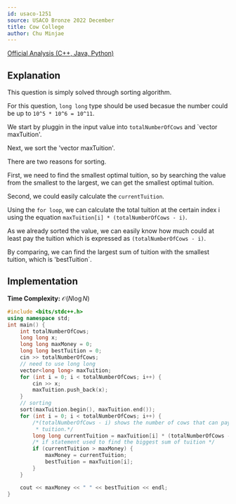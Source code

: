 ```yaml
---
id: usaco-1251
source: USACO Bronze 2022 December
title: Cow College
author: Chu Minjae
---
```

[Official Analysis (C++, Java, Python)](http://www.usaco.org/current/data/sol_prob1_bronze_dec22.html)

## Explanation

This question is simply solved through sorting algorithm.

For this question, `long long` type should be used becasue the number could be up to `10^5 * 10^6 = 10^11`.

We start by pluggin in the input value into `totalNumberOfCows` and `vector maxTuition'.

Next, we sort the 'vector maxTuition'.

There are two reasons for sorting.

First, we need to find the smallest optimal tuition, so by searching the value from the smallest to the largest, we can get the smallest optimal tuition.

Second, we could easily calculate the `currentTuition`.

Using the `for loop`, we can calculate the total tuition at the certain index i using the equation `maxTuition[i] * (totalNumberOfCows - i)`.

As we already sorted the value, we can easily know how much could at least pay the tuition which is expressed as `(totalNumberOfCows - i)`.

By comparing, we can find the largest sum of tuition with the smallest tuition, which is 'bestTuition`.


## Implementation

**Time Complexity:** $\mathcal{O}(N \log N)$

<LanguageSection>
<CPPSection>

```cpp
#include <bits/stdc++.h>
using namespace std;
int main() {
	int totalNumberOfCows;
	long long x;
	long long maxMoney = 0;
	long long bestTuition = 0;
	cin >> totalNumberOfCows;
	// need to use long long
	vector<long long> maxTuition;
	for (int i = 0; i < totalNumberOfCows; i++) {
		cin >> x;
		maxTuition.push_back(x);
	}
	// sorting
	sort(maxTuition.begin(), maxTuition.end());
	for (int i = 0; i < totalNumberOfCows; i++) {
		/*(totalNumberOfCows - i) shows the number of cows that can pay the
		 * tuition.*/
		long long currentTuition = maxTuition[i] * (totalNumberOfCows - i);
		/* if statement used to find the biggest sum of tuition */
		if (currentTuition > maxMoney) {
			maxMoney = currentTuition;
			bestTuition = maxTuition[i];
		}
	}

	cout << maxMoney << " " << bestTuition << endl;
}
```

</CPPSection>
</LanguageSection>
